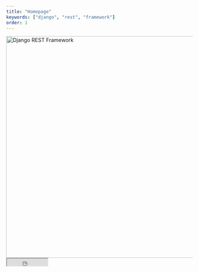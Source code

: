 ```yaml
---
title: "Homepage"
keywords: ["django", "rest", "framework"]
order: 1
---
```


<div>
  <img alt="Django REST Framework" title="Logo by Jake 'Sid' Smith" src="/img/logo.png" width="600px" />
  <div style={{
  display: "flex",
  alignItems: "center",
  justifyContent: "center",
  gap: "10px",
  flexWrap: "wrap",
  width: "100%",
  margin: "20px 0"
  }}>
  <iframe 
    src="https://ghbtns.com/github-btn.html?user=encode&amp;repo=django-rest-framework&amp;type=watch&amp;count=true"
    width="110px"
    height="20px"
    style={{ border: "none" }}
  />

{" "}

<a href="https://github.com/encode/django-rest-framework/actions/workflows/main.yml">
  <img
    src="https://github.com/encode/django-rest-framework/actions/workflows/main.yml/badge.svg"
    alt="GitHub workflow status"
  />
</a>

  <a href="https://pypi.org/project/djangorestframework/">
    <img src="https://img.shields.io/pypi/v/djangorestframework.svg" alt="PyPI version" />
  </a>
  </div>
</div>

# Django REST Framework

Django REST framework is a powerful and flexible toolkit for building Web APIs.

Some reasons you might want to use REST framework:

- The Web browsable API is a huge usability win for your developers.
- [Authentication policies][authentication] including packages for [OAuth1a][oauth1-section] and [OAuth2][oauth2-section].
- [Serialization][serializers] that supports both [ORM][modelserializer-section] and [non-ORM][serializer-section] data sources.
- Customizable all the way down - just use [regular function-based views][functionview-section] if you don't need the [more][generic-views] [powerful][viewsets] [features][routers].
- Extensive documentation, and [great community support][group].
- Used and trusted by internationally recognised companies including [Mozilla][mozilla], [Red Hat][redhat], [Heroku][heroku], and [Eventbrite][eventbrite].

---

## Funding

REST framework is a _collaboratively funded project_. If you use
REST framework commercially we strongly encourage you to invest in its
continued development by **[signing up for a paid plan][funding]**.

_Every single sign-up helps us make REST framework long-term financially sustainable._

<ul
  style={{
    display: "grid",
    gridTemplateColumns: "repeat(auto-fill, minmax(80px, 1fr))",
    gap: "1rem",
    listStyle: "none",
    padding: 0,
    margin: 0,
  }}
>
  <li>
    <a
      href="https://getsentry.com/welcome/"
      target="_blank"
      rel="noopener noreferrer"
      style={{
        backgroundImage:
          "url(https://fund-rest-framework.s3.amazonaws.com/sentry130.png)",
        display: "block",
        height: "80px",
        backgroundRepeat: "no-repeat",
        backgroundPosition: "center",
        backgroundSize: "contain",
        textIndent: "-9999px",
      }}
    >
      Sentry
    </a>
  </li>
  <li>
    <a
      href="https://getstream.io/?utm_source=DjangoRESTFramework&utm_medium=Webpage_Logo_Ad&utm_content=Developer&utm_campaign=DjangoRESTFramework_Jan2022_HomePage"
      target="_blank"
      rel="noopener noreferrer"
      style={{
        backgroundImage:
          "url(https://fund-rest-framework.s3.amazonaws.com/stream-130.png)",
        display: "block",
        height: "80px",
        backgroundRepeat: "no-repeat",
        backgroundPosition: "center",
        backgroundSize: "contain",
        textIndent: "-9999px",
      }}
    >
      Stream
    </a>
  </li>
  <li>
    <a
      href="https://www.spacinov.com/"
      target="_blank"
      rel="noopener noreferrer"
      style={{
        backgroundImage:
          "url(https://fund-rest-framework.s3.amazonaws.com/thicknov.png)",
        display: "block",
        height: "80px",
        backgroundRepeat: "no-repeat",
        backgroundPosition: "center",
        backgroundSize: "contain",
        textIndent: "-9999px",
      }}
    >
      Spacinov
    </a>
  </li>
  <li>
    <a
      href="https://retool.com/?utm_source=djangorest&utm_medium=sponsorship"
      target="_blank"
      rel="noopener noreferrer"
      style={{
        backgroundImage:
          "url(https://fund-rest-framework.s3.amazonaws.com/retool-sidebar.png)",
        display: "block",
        height: "80px",
        backgroundRepeat: "no-repeat",
        backgroundPosition: "center",
        backgroundSize: "contain",
        textIndent: "-9999px",
      }}
    >
      Retool
    </a>
  </li>
  <li>
    <a
      href="https://bit.io/jobs?utm_source=DRF&utm_medium=sponsor&utm_campaign=DRF_sponsorship"
      target="_blank"
      rel="noopener noreferrer"
      style={{
        backgroundImage:
          "url(https://fund-rest-framework.s3.amazonaws.com/bitio_logo_gold_background.png)",
        display: "block",
        height: "80px",
        backgroundRepeat: "no-repeat",
        backgroundPosition: "center",
        backgroundSize: "contain",
        textIndent: "-9999px",
      }}
    >
      bit.io
    </a>
  </li>
  <li>
    <a
      href="https://posthog.com?utm_source=DRF&utm_medium=sponsor&utm_campaign=DRF_sponsorship"
      target="_blank"
      rel="noopener noreferrer"
      style={{
        backgroundImage:
          "url(https://fund-rest-framework.s3.amazonaws.com/135996800-d49fe024-32d9-441a-98d9-4c7596287a67.png)",
        display: "block",
        height: "80px",
        backgroundRepeat: "no-repeat",
        backgroundPosition: "center",
        backgroundSize: "contain",
        textIndent: "-9999px",
      }}
    >
      PostHog
    </a>
  </li>
  <li>
    <a
      href="https://cryptapi.io"
      target="_blank"
      rel="noopener noreferrer"
      style={{
        backgroundImage:
          "url(https://fund-rest-framework.s3.amazonaws.com/cryptapi.png)",
        display: "block",
        height: "80px",
        backgroundRepeat: "no-repeat",
        backgroundPosition: "center",
        backgroundSize: "contain",
        textIndent: "-9999px",
      }}
    >
      CryptAPI
    </a>
  </li>
  <li>
    <a
      href="https://www.fezto.xyz/?utm_source=DjangoRESTFramework"
      target="_blank"
      rel="noopener noreferrer"
      style={{
        backgroundImage:
          "url(https://fund-rest-framework.s3.amazonaws.com/fezto.png)",
        display: "block",
        height: "80px",
        backgroundRepeat: "no-repeat",
        backgroundPosition: "center",
        backgroundSize: "contain",
        textIndent: "-9999px",
      }}
    >
      FEZTO
    </a>
  </li>
  <li>
    <a
      href="https://www.svix.com/?utm_source=django-REST&utm_medium=sponsorship"
      target="_blank"
      rel="noopener noreferrer"
      style={{
        backgroundImage:
          "url(https://fund-rest-framework.s3.amazonaws.com/svix.png)",
        display: "block",
        height: "80px",
        backgroundRepeat: "no-repeat",
        backgroundPosition: "center",
        backgroundSize: "contain",
        textIndent: "-9999px",
      }}
    >
      Svix
    </a>
  </li>
  <li>
    <a
      href="https://zuplo.link/django-web"
      target="_blank"
      rel="noopener noreferrer"
      style={{
        backgroundImage:
          "url(https://fund-rest-framework.s3.amazonaws.com/zuplo.png)",
        display: "block",
        height: "80px",
        backgroundRepeat: "no-repeat",
        backgroundPosition: "center",
        backgroundSize: "contain",
        textIndent: "-9999px",
      }}
    >
      Zuplo
    </a>
  </li>
</ul>

_Many thanks to all our [wonderful sponsors][sponsors], and in particular to our premium backers, [Sentry](https://getsentry.com/welcome/), [Stream](https://getstream.io/?utm_source=DjangoRESTFramework&utm_medium=Webpage_Logo_Ad&utm_content=Developer&utm_campaign=DjangoRESTFramework_Jan2022_HomePage), [Spacinov](https://www.spacinov.com/), [Retool](https://retool.com/?utm_source=djangorest&utm_medium=sponsorship), [bit.io](https://bit.io/jobs?utm_source=DRF&utm_medium=sponsor&utm_campaign=DRF_sponsorship), [PostHog](https://posthog.com?utm_source=DRF&utm_medium=sponsor&utm_campaign=DRF_sponsorship), [CryptAPI](https://cryptapi.io), [FEZTO](https://www.fezto.xyz/?utm_source=DjangoRESTFramework), [Svix](https://www.svix.com/?utm_source=django-REST&utm_medium=sponsorship), , and [Zuplo](https://zuplo.link/django-web)._

---

## Requirements

REST framework requires the following:

- Django (4.2, 5.0, 5.1, 5.2)
- Python (3.9, 3.10, 3.11, 3.12, 3.13)

We **highly recommend** and only officially support the latest patch release of
each Python and Django series.

The following packages are optional:

- [PyYAML][pyyaml], [uritemplate][uriteemplate] (5.1+, 3.0.0+) - Schema generation support.
- [Markdown][markdown] (3.3.0+) - Markdown support for the browsable API.
- [Pygments][pygments] (2.7.0+) - Add syntax highlighting to Markdown processing.
- [django-filter][django-filter] (1.0.1+) - Filtering support.
- [django-guardian][django-guardian] (1.1.1+) - Object level permissions support.

## Installation

Install using `pip`, including any optional packages you want...

```bash
pip install djangorestframework
pip install markdown       # Markdown support for the browsable API.
pip install django-filter  # Filtering support
```

...or clone the project from github.

```bash
git clone https://github.com/encode/django-rest-framework
```

Add `'rest_framework'` to your `INSTALLED_APPS` setting.

```python
INSTALLED_APPS = [
    ...
    'rest_framework',
]
```

If you're intending to use the browsable API you'll probably also want to add REST framework's login and logout views. Add the following to your root `urls.py` file.

```python
urlpatterns = [
    ...
    path('api-auth/', include('rest_framework.urls'))
]
```

Note that the URL path can be whatever you want.

## Example

Let's take a look at a quick example of using REST framework to build a simple model-backed API.

We'll create a read-write API for accessing information on the users of our project.

Any global settings for a REST framework API are kept in a single configuration dictionary named `REST_FRAMEWORK`. Start off by adding the following to your `settings.py` module:

```python
REST_FRAMEWORK = {
    # Use Django's standard `django.contrib.auth` permissions,
    # or allow read-only access for unauthenticated users.
    'DEFAULT_PERMISSION_CLASSES': [
        'rest_framework.permissions.DjangoModelPermissionsOrAnonReadOnly'
    ]
}
```

Don't forget to make sure you've also added `rest_framework` to your `INSTALLED_APPS`.

We're ready to create our API now.
Here's our project's root `urls.py` module:

```python
from django.urls import path, include
from django.contrib.auth.models import User
from rest_framework import routers, serializers, viewsets

# Serializers define the API representation.
class UserSerializer(serializers.HyperlinkedModelSerializer):
    class Meta:
        model = User
        fields = ['url', 'username', 'email', 'is_staff']

# ViewSets define the view behavior.
class UserViewSet(viewsets.ModelViewSet):
    queryset = User.objects.all()
    serializer_class = UserSerializer

# Routers provide an easy way of automatically determining the URL conf.
router = routers.DefaultRouter()
router.register(r'users', UserViewSet)

# Wire up our API using automatic URL routing.
# Additionally, we include login URLs for the browsable API.
urlpatterns = [
    path('', include(router.urls)),
    path('api-auth/', include('rest_framework.urls', namespace='rest_framework'))
]
```

You can now open the API in your browser at [http://127.0.0.1:8000/](http://127.0.0.1:8000/), and view your new 'users' API. If you use the login control in the top right corner you'll also be able to add, create and delete users from the system.

## Quickstart

Can't wait to get started? The [quickstart guide][quickstart] is the fastest way to get up and running, and building APIs with REST framework.

## Development

See the [Contribution guidelines][contributing] for information on how to clone
the repository, run the test suite and help maintain the code base of REST
Framework.

## Support

For support please see the [REST framework discussion group][group], try the `#restframework` channel on `irc.libera.chat`, or raise a question on [Stack Overflow][stack-overflow], making sure to include the ['django-rest-framework'][django-rest-framework-tag] tag.

For priority support please sign up for a [professional or premium sponsorship plan](https://fund.django-rest-framework.org/topics/funding/).

## Security

**Please report security issues by emailing security@encode.io**.

The project maintainers will then work with you to resolve any issues where required, prior to any public disclosure.

## License

Copyright © 2011-present, [Encode OSS Ltd](https://www.encode.io/).
All rights reserved.

Redistribution and use in source and binary forms, with or without
modification, are permitted provided that the following conditions are met:

- Redistributions of source code must retain the above copyright notice, this
  list of conditions and the following disclaimer.

- Redistributions in binary form must reproduce the above copyright notice,
  this list of conditions and the following disclaimer in the documentation
  and/or other materials provided with the distribution.

- Neither the name of the copyright holder nor the names of its
  contributors may be used to endorse or promote products derived from
  this software without specific prior written permission.

THIS SOFTWARE IS PROVIDED BY THE COPYRIGHT HOLDERS AND CONTRIBUTORS "AS IS" AND
ANY EXPRESS OR IMPLIED WARRANTIES, INCLUDING, BUT NOT LIMITED TO, THE IMPLIED
WARRANTIES OF MERCHANTABILITY AND FITNESS FOR A PARTICULAR PURPOSE ARE
DISCLAIMED. IN NO EVENT SHALL THE COPYRIGHT HOLDER OR CONTRIBUTORS BE LIABLE
FOR ANY DIRECT, INDIRECT, INCIDENTAL, SPECIAL, EXEMPLARY, OR CONSEQUENTIAL
DAMAGES (INCLUDING, BUT NOT LIMITED TO, PROCUREMENT OF SUBSTITUTE GOODS OR
SERVICES; LOSS OF USE, DATA, OR PROFITS; OR BUSINESS INTERRUPTION) HOWEVER
CAUSED AND ON ANY THEORY OF LIABILITY, WHETHER IN CONTRACT, STRICT LIABILITY,
OR TORT (INCLUDING NEGLIGENCE OR OTHERWISE) ARISING IN ANY WAY OUT OF THE USE
OF THIS SOFTWARE, EVEN IF ADVISED OF THE POSSIBILITY OF SUCH DAMAGE.

[mozilla]: https://www.mozilla.org/en-US/about/
[redhat]: https://www.redhat.com/
[heroku]: https://www.heroku.com/
[eventbrite]: https://www.eventbrite.co.uk/about/
[pyyaml]: https://pypi.org/project/PyYAML/
[uriteemplate]: https://pypi.org/project/uritemplate/
[markdown]: https://pypi.org/project/Markdown/
[pygments]: https://pypi.org/project/Pygments/
[django-filter]: https://pypi.org/project/django-filter/
[django-guardian]: https://github.com/django-guardian/django-guardian
[index]: /
[oauth1-section]: /api-guide/authentication/#django-rest-framework-oauth
[oauth2-section]: /api-guide/authentication/#django-oauth-toolkit
[serializer-section]: /api-guide/serializers#serializers
[modelserializer-section]: /api-guide/serializers#modelserializer
[functionview-section]: /api-guide/views#function-based-views
[sponsors]: https://fund.django-rest-framework.org/topics/funding/#our-sponsors
[quickstart]: /tutorial/quickstart
[generic-views]: /api-guide/generic-views
[viewsets]: /api-guide/viewsets
[routers]: /api-guide/routers
[serializers]: /api-guide/serializers
[authentication]: /api-guide/authentication
[contributing]: /community/contributing
[funding]: /community/funding
[group]: https://groups.google.com/forum/?fromgroups#!forum/django-rest-framework
[stack-overflow]: https://stackoverflow.com/
[django-rest-framework-tag]: https://stackoverflow.com/questions/tagged/django-rest-framework
[security-mail]: mailto:rest-framework-security@googlegroups.com
[twitter]: https://twitter.com/_tomchristie
